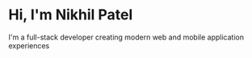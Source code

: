 # Hi, I'm Nikhil Patel

I'm a full-stack developer creating modern web and mobile application experiences
